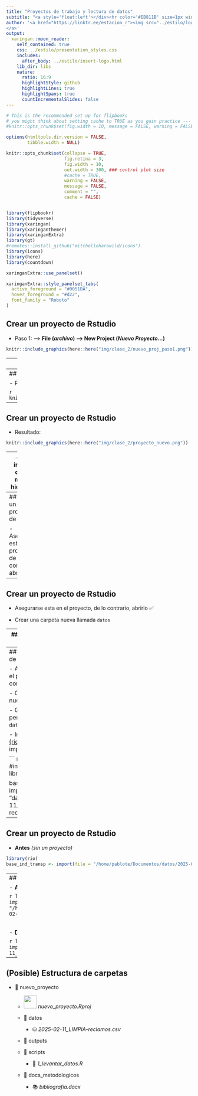 ```yaml
---
title: "Proyectos de trabajo y lectura de datos"
subtitle: "<a style='float:left'></div><hr color='#EB811B' size=1px width=1125px>"
author: '<a href="https://linktr.ee/estacion_r"><img src="../estilo/logo/Logo_PNG_Alta_Mesa de trabajo 1 copia 4.png" alt="estacion-R logo" style="width:320px;height:270px;">
</a>'
output:
  xaringan::moon_reader:
    self_contained: true
    css: ../estilo/presentation_styles.css
    includes:
      after_body: ../estilo/insert-logo.html
    lib_dir: libs
    nature:
      ratio: 16:9
      highlightStyle: github
      highlightLines: true
      highlightSpans: true
      countIncrementalSlides: false
---
```



```r
# This is the recommended set up for flipbooks
# you might think about setting cache to TRUE as you gain practice --- building flipbooks from scratch can be time consuming
#knitr::opts_chunk$set(fig.width = 10, message = FALSE, warning = FALSE)

options(htmltools.dir.version = FALSE,
        tibble.width = NULL)

knitr::opts_chunk$set(collapse = TRUE,
                      fig.retina = 3,
                      fig.width = 10,
                      out.width = 300, ### control plot size
                      #cache = TRUE,
                      warning = FALSE,
                      message = FALSE,
                      comment = "", 
                      cache = FALSE)


library(flipbookr)
library(tidyverse)
library(xaringan)
library(xaringanthemer)
library(xaringanExtra)
library(gt)
#remotes::install_github("mitchelloharawild/icons")
library(icons)
library(here)
library(countdown)
```


```r
xaringanExtra::use_panelset()

xaringanExtra::style_panelset_tabs(
  active_foreground = "#0051BA",
  hover_foreground = "#d22",
  font_family = "Roboto"
)
```

## Crear un proyecto de Rstudio

-   Paso 1: --\> **File (*archivo*) --\> New Project (*Nuevo Proyecto...*)**

```r
knitr::include_graphics(here::here("img/clase_2/nuevo_proj_paso1.png"))
```


---
## Crear un proyecto de Rstudio

-   Paso 2: --\> **New Directory (*Nueva carpeta*)**

```r
knitr::include_graphics(here::here("img/clase_2/nuevo_proj_paso2.png"))
```


---
## Crear un proyecto de Rstudio

-   Paso 3: --\> **New Project**

```r
knitr::include_graphics(here::here("img/clase_2/nuevo_proj_paso3.png"))
```

---
## Crear un proyecto de Rstudio

-   Resultado:

```r
knitr::include_graphics(here::here("img/clase_2/proyecto_nuevo.png"))
```


---
class: inverse, center, middle, hide-logo

# Manos a la obra!

---
## Crear un proyecto de Rstudio

-   Asegurarse esta en el proyecto, de lo contrario, abrirlo

---

## Crear un proyecto de Rstudio

-   Asegurarse esta en el proyecto, de lo contrario, abrirlo ✅

-   Crear una carpeta nueva llamada `datos`

---
## Crear un proyecto de Rstudio

-   Asegurarse esta en el proyecto, de lo contrario, abrirlo ✅

-   Crear una carpeta nueva llamada `datos` ✅

-   Guardar la base de personas en la carpeta `datos`

---
## Crear un proyecto de Rstudio

-   Asegurarse esta en el proyecto, de lo contrario, abrirlo ✅

-   Crear una carpeta nueva llamada `datos` ✅

-   Guardar la base de personas en la carpeta `datos` ✅

-   Instalar el paquete [{rio}](https://gesistsa.github.io/rio/), _invocarlo_ e importar la base:

``` r
#install.packages("rio")
library(rio)

base_ind_transp <- import(file = "datos/2025-02-11_LIMPIA-reclamos.csv")
```

---
## Crear un proyecto de Rstudio

-   **Antes** *(sin un proyecto)*

``` r
library(rio)
base_ind_transp <- import(file = "/home/pablote/Documentos/datos/2025-02-11_LIMPIA-reclamos.csv")
```

---
## Crear un proyecto de Rstudio

-   **Antes** *(sin un proyecto)*

``` r
library(rio)
base_ind_transp <- import(file = "/home/pablote/Documentos/datos/2025-02-11_LIMPIA-reclamos.csv")
```

<br>

-   **Después** *(con un proyecto)*

``` r
library(rio)
base_ind_transp <- import(file = "datos/2025-02-11_LIMPIA-reclamos.csv")
```

---
## (Posible) Estructura de carpetas

-   📂 nuevo_proyecto

    -   <img src="../img/clase_2/r_project.png" style="height: 35px; width:35px;"/> *nuevo_proyecto.Rproj*

    -   📂 datos

        -   ⛁ *2025-02-11_LIMPIA-reclamos.csv*

    -   📂 outputs

    -   📂 scripts

        -   📄 *1_levantar_datos.R*

    -   📂 docs_metodologicos

        -   📚 *bibliografia.docx*

